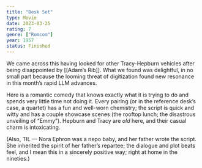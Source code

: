 ```yaml
---
title: "Desk Set"
type: Movie
date: 2023-03-25
rating: 7
genre: ["Romcom"]
year: 1957
status: Finished
---
```


We came across this having looked for other Tracy-Hepburn vehicles after being disappointed by [[Adam’s Rib]]. What we found was delightful, in no small part because the looming threat of digitization found new resonance in this month’s rapid LLM advances.

Here is a romantic comedy that knows exactly what it is trying to do and spends very little time not doing it. Every pairing (or in the reference desk’s case, a quartet) has a fun and well-worn chemistry; the script is quick and witty and has a couple showcase scenes (the rooftop lunch; the disastrous unveiling of “Emmy”). Hepburn and Tracy are _old_ here, and their casual charm is intoxicating.

(Also, TIL — Nora Ephron was a nepo baby, and her father wrote the script. She inherited the spirit of her father’s repartee; the dialogue and plot beats feel, and I mean this in a sincerely positive way; right at home in the nineties.)
